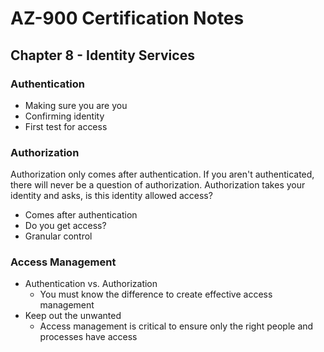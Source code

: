 # AZ-900 Certification Notes
## Chapter 8 - Identity Services

### Authentication
* Making sure you are you
* Confirming identity
* First test for access

### Authorization
Authorization only comes after authentication. If you aren't authenticated, there will never be a question of authorization. Authorization takes your identity and asks, is this identity allowed access?
* Comes after authentication
* Do you get access?
* Granular control

### Access Management
* Authentication vs. Authorization
	* You must know the difference to create effective access management
* Keep out the unwanted
	* Access management is critical to ensure only the right people and processes have access